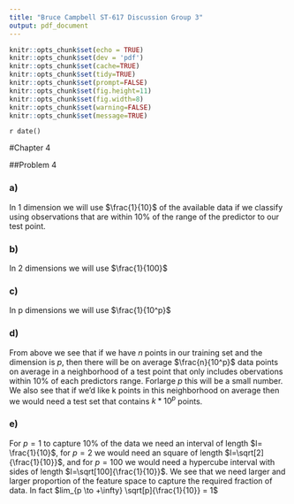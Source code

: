```yaml
---
title: "Bruce Campbell ST-617 Discussion Group 3"
output: pdf_document
---
```


```r
knitr::opts_chunk$set(echo = TRUE)
knitr::opts_chunk$set(dev = 'pdf')
knitr::opts_chunk$set(cache=TRUE)
knitr::opts_chunk$set(tidy=TRUE)
knitr::opts_chunk$set(prompt=FALSE)
knitr::opts_chunk$set(fig.height=11)
knitr::opts_chunk$set(fig.width=8)
knitr::opts_chunk$set(warning=FALSE)
knitr::opts_chunk$set(message=TRUE)
```

`r date()`

#Chapter 4

##Problem 4

### a) 
In 1 dimension we will use $\frac{1}{10}$ of the available data if we classify using observations that are within 10% of the range of the predictor to our test point.

### b) 
In 2 dimensions we will use $\frac{1}{100}$

### c) 
In p dimensions we will use $\frac{1}{10^p}$

### d) 
From above we see that if we have $n$ points in our training set and the dimension is $p$, then there will be on average $\frac{n}{10^p}$ data points on average in a neighborhood of a test point that only includes obervations within 10% of each predictors range.  Forlarge $p$ this will be a small number. We also see that if we'd like k points in this neighborhood on average then we would need a test set that contains $k * 10^p$ points.    

### e) 
For $p=1$ to capture 10% of the data we need an interval of length $l= \frac{1}{10}$, for $p=2$ we would need an square of length $l=\sqrt[2]{\frac{1}{10}}$, and for $p=100$ we would need a hypercube interval with sides of length $l=\sqrt[100]{\frac{1}{10}}$.  We see that we need larger and larger proportion of the feature space to capture the required fraction of data.  In fact $lim_{p \to +\infty}  \sqrt[p]{\frac{1}{10}} = 1$